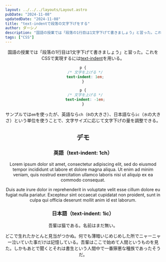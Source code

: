 ```yaml
---
layout: ../../../layouts/Layout.astro
pubDate: "2024-11-08"
updatedDate: "2024-11-08"
title: "text-indentで段落の文字下げをする"
author: ダーシノ
description: "国語の授業では「段落の1行目は1文字下げて書きましょう」と習った。これをCSSで実現するにはtext-indentを用いる。サンプルではemを使ったが、英語ならch（0の大きさ）、日本語ならic（水の大きさ）という単位を使うことで、文字サイズに応じて文字下げの量を調整できる。"
tags: ["CSS"]
---
```



<Header {...frontmatter} />

国語の授業では「段落の1行目は1文字下げて書きましょう」と習った。これをCSSで実現するには[text-indent](https://developer.mozilla.org/ja/docs/Web/CSS/text-indent)を用いる。

```css
p {
  /* 文字を上げる */
  text-indent: 1em;
}

p {
  /* 文字を上げる */
  text-indent: -1em;
}
```

サンプルでは`em`を使ったが、英語なら`ch`（`0`の大きさ）、日本語なら`ic`（`水`の大きさ）という単位を使うことで、文字サイズに応じて文字下げの量を調整できる。


## デモ

<section id="demo">

<section id="english">

### 英語（text-indent: 1ch）

Lorem ipsum dolor sit amet, consectetur adipiscing elit, sed do eiusmod tempor incididunt ut labore et dolore magna aliqua. Ut enim ad minim veniam, quis nostrud exercitation ullamco laboris nisi ut aliquip ex ea commodo consequat.

Duis aute irure dolor in reprehenderit in voluptate velit esse cillum dolore eu fugiat nulla pariatur. Excepteur sint occaecat cupidatat non proident, sunt in culpa qui officia deserunt mollit anim id est laborum.

</section>

<section id="japanese">

### 日本語（text-indent: 1ic）

吾輩は猫である。名前はまだ無い。

どこで生れたかとんと見当がつかぬ。何でも薄暗いじめじめした所でニャーニャー泣いていた事だけは記憶している。吾輩はここで始めて人間というものを見た。しかもあとで聞くとそれは書生という人間中で一番獰悪な種族であったそうだ。

</section>

</section>

<style>{`
#english p {
  text-indent: 1ch;
}

#japanese p {
  text-indent: 1ic;
}
`}</style>
